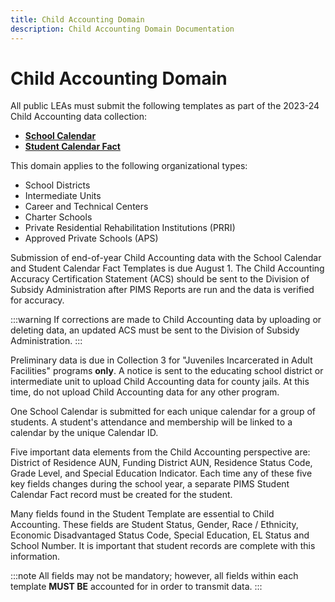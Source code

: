 ```yaml
---
title: Child Accounting Domain
description: Child Accounting Domain Documentation
---
```


# Child Accounting Domain

All public LEAs must submit the following templates as part of the 2023-24 Child Accounting data collection:

- **[School Calendar](school-calendar.mdx)**
- **[Student Calendar Fact](student-calendar-fact)**

This domain applies to the following organizational types:

- School Districts
- Intermediate Units
- Career and Technical Centers
- Charter Schools
- Private Residential Rehabilitation Institutions (PRRI)
- Approved Private Schools (APS)

Submission of end-of-year Child Accounting data with the School Calendar and Student Calendar Fact Templates is due August 1. The Child Accounting Accuracy Certification Statement (ACS) should be sent to the Division of Subsidy Administration after PIMS Reports are run and the data is verified for accuracy.

:::warning
If corrections are made to Child Accounting data by uploading or deleting data, an updated ACS must be sent to the Division of Subsidy Administration.
:::

Preliminary data is due in Collection 3 for "Juveniles Incarcerated in Adult Facilities" programs **only**. A notice is sent to the educating school district or intermediate unit to upload Child Accounting data for county jails. At this time, do not upload Child Accounting data for any other program.

One School Calendar is submitted for each unique calendar for a group of students. A student's attendance and membership will be linked to a calendar by the unique Calendar ID.

Five important data elements from the Child Accounting perspective are: District of Residence AUN, Funding District AUN, Residence Status Code, Grade Level, and Special Education Indicator. Each time any of these five key fields changes during the school year, a separate PIMS Student Calendar Fact record must be created for the student.

Many fields found in the Student Template are essential to Child Accounting. These fields are Student Status, Gender, Race / Ethnicity, Economic Disadvantaged Status Code, Special Education, EL Status and School Number. It is important that student records are complete with this information.

:::note
All fields may not be mandatory; however, all fields within each template **MUST BE** accounted for in order to transmit data.
:::